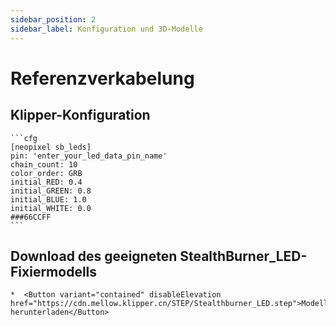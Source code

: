 ```yaml
---
sidebar_position: 2
sidebar_label: Konfiguration und 3D-Modelle
---
```




# Referenzverkabelung

## Klipper-Konfiguration

    ```cfg
    [neopixel sb_leds]
    pin: 'enter_your_led_data_pin_name'
    chain_count: 10
    color_order: GRB
    initial_RED: 0.4
    initial_GREEN: 0.8
    initial_BLUE: 1.0
    initial_WHITE: 0.0
    ###66CCFF
    ```

## Download des geeigneten StealthBurner_LED-Fixiermodells

    *  <Button variant="contained" disableElevation href="https://cdn.mellow.klipper.cn/STEP/Stealthburner_LED.step">Modell herunterladen</Button>

